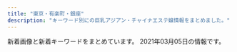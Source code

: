 ```yaml
---
title: "東京・有楽町・銀座"
description: "キーワード別にの巨乳アジアン・チャイナエステ嬢情報をまとめました。"
---
```


新着画像と新着キーワードをまとめています。
2021年03月05日の情報です。

<DmmAffiliateIns />
<KeywordTable
  shops={
    [
    {
        "img_links": [
            "http://yume-sato.blue/uploads//sites/18/2020/09/pick.jpg",
            "http://yume-sato.blue/uploads//sites/18/2020/09/g2-150x150.jpg",
            "http://yume-sato.blue/uploads//sites/18/2020/09/top1-1.jpg",
            "http://yume-sato.blue/uploads//sites/18/2020/09/g4-150x150.jpg",
            "http://yume-sato.blue/uploads//sites/18/2020/09/g4.jpg",
            "http://yume-sato.blue/uploads//sites/18/2020/09/mobile-1.jpg",
            "http://yume-sato.blue/uploads//sites/18/2020/09/s_staff.png",
            "http://yume-sato.blue/uploads//sites/18/2020/09/g3.jpg",
            "http://yume-sato.blue/uploads//sites/18/2020/09/top.jpg",
            "http://yume-sato.blue/uploads//sites/18/2020/09/g5-150x150.jpg",
            "http://yume-sato.blue/uploads//sites/18/2020/09/g3-150x150.jpg",
            "http://yume-sato.blue/uploads//sites/18/2020/09/g6-150x150.jpg",
            "http://yume-sato.blue/uploads//sites/18/2020/09/g6.jpg",
            "http://yume-sato.blue/uploads//sites/18/2020/12/gg.jpg",
            "http://yume-sato.blue/uploads//sites/18/2020/09/g2.jpg",
            "http://yume-sato.blue/uploads//sites/18/2020/09/news.jpg",
            "http://yume-sato.blue/uploads//sites/18/2020/12/gg-150x150.jpg",
            "http://yume-sato.blue/uploads//sites/18/2020/09/g5.jpg",
            "http://yume-sato.blue/uploads//sites/18/2020/10/g2.jpg",
            "http://yume-sato.blue/uploads//sites/18/2020/10/g1.jpg",
            "http://yume-sato.blue/uploads//sites/18/2020/09/g1.jpg",
            "http://yume-sato.blue/uploads//sites/18/2020/09/g1-150x150.jpg"
        ],
        "url": "http://yume-sato.blue/",
        "station": "\u4eba\u5f62\u753a\u99c5A6",
        "name": "\u5922\u306e\u90f7",
        "keywords": {}
    },
    {
        "name": "\u7d05\u8449",
        "url": "http://arm-heal.com/",
        "keywords": {
            "C": 15
        },
        "img_links": [
            "http://arm-heal.com/staff/emi/01.jpg",
            "http://arm-heal.com/staff/aya/01.jpg",
            "http://arm-heal.com/pic/head.jpg",
            "http://arm-heal.com/pic/topimg1.png",
            "http://arm-heal.com/staff/miya/01.jpg",
            "http://arm-heal.com/i/files/homeimg.jpg",
            "http://arm-heal.com/img/ttl_staff.jpg",
            "http://arm-heal.com/staff/yuuyuu/01.jpg",
            "http://arm-heal.com/pic/topimg2.png",
            "http://arm-heal.com/img/ttl_mobile.png",
            "http://arm-heal.com/staff/yuki/01mb.jpg",
            "http://arm-heal.com/staff/aya/01mb.jpg",
            "http://arm-heal.com/staff/yuuyuu/01mb.jpg",
            "http://arm-heal.com/staff/yuki/01.jpg",
            "http://arm-heal.com/staff/emi/01mb.jpg",
            "http://arm-heal.com/staff/miki/01mb.jpg",
            "http://arm-heal.com/pic/topimg4.png",
            "http://arm-heal.com/img/ttl_rec.png",
            "http://arm-heal.com/img/corona.png",
            "http://arm-heal.com/pic/topimg5.png",
            "http://arm-heal.com/img/att.png",
            "http://arm-heal.com/staff/miya/01mb.jpg",
            "http://arm-heal.com/pic/topimg3.png",
            "http://arm-heal.com/staff/miki/01.jpg"
        ],
        "station": "\u516b\u4e01\u5800\u99c5A5\u53e3"
    },
    {
        "img_links": [
            "https://www.hatena.ne.jp/images/wwwridge/help@2x.png",
            "http://b.hatena.ne.jp/images/v4/public/add/hatenabookmark_android.png",
            "https://b.st-hatena.com/images/entry-button/button-only@2x.png",
            "http://momipara.jp/img/link/momi88.jpg",
            "https://www.hatena.ne.jp/images/wwwridge/ok@2x.png",
            "http://asian.mensesthe.tokyo/wp-content/uploads/2016/01/7CzXuAWe.jpg",
            "http://\u30a2\u30b8\u30a2\u30f3\u30a8\u30b9\u30c6.biz/images/88-31.jpg",
            "https://www.hatena.ne.jp/images/wwwridge/ng@2x.png",
            "http://b.hatena.ne.jp/images/v4/public/add/hatenabookmark_ios7.png"
        ],
        "station": "\u516b\u4e01\u5800\u99c5B2\u51fa\u53e3",
        "name": "\u5feb\u9069\u5802",
        "url": "http://kaitekido.eei.jp/",
        "keywords": {}
    },
    {
        "img_links": [
            "https://rumia.tyo.cm/images/s_link.png",
            "https://rumia.tyo.cm/photos/sites/5/2017/08/4.jpg",
            "https://rumia.tyo.cm/images/s_face.jpg",
            "https://rumia.tyo.cm/images/mobile.jpg",
            "https://rumia.tyo.cm/images/room7.jpg",
            "https://rumia.tyo.cm/photos/sites/5/2017/08/2.jpg",
            "https://rumia.tyo.cm/images/room1.jpg",
            "https://rumia.tyo.cm/images/room3.jpg",
            "https://rumia.tyo.cm/images/room6.jpg",
            "https://rumia.tyo.cm/images/s_mobile.jpg",
            "https://rumia.tyo.cm/images/s_news.jpg",
            "https://rumia.tyo.cm/images/room5.jpg",
            "https://rumia.tyo.cm/images/s_staff.png",
            "https://rumia.tyo.cm/photos/sites/5/2017/08/1.jpg",
            "https://rumia.tyo.cm/images/room2.jpg",
            "https://rumia.tyo.cm/photos/sites/5/2017/08/3.jpg",
            "https://rumia.tyo.cm/images/room8.jpg",
            "https://rumia.tyo.cm/images/top.png",
            "https://rumia.tyo.cm/images/room4.jpg"
        ],
        "keywords": {
            "86": 1,
            "E": 1,
            "85": 1,
            "D": 3,
            "87": 1,
            "83": 1
        },
        "url": "https://rumia.tyo.cm/",
        "station": "\u4eba\u5f62\u753a\u99c5A5\u51fa\u53e3",
        "name": "RUMIA\u30fb\u30eb\u30df\u30a2"
    },
    {
        "keywords": {
            "86": 20,
            "D": 16,
            "E": 4
        },
        "station": "\u65b0\u5bcc\u753a\u99c5",
        "name": "\u7652\u3057\u306e\u6d77",
        "img_links": [
            "http://xn--vckg5a5c7c8c1czd.in.net/images/staff_images/top_small_5.jpg",
            "http://xn--vckg5a5c7c8c1czd.in.net/images/staff_images/cg14.jpg",
            "http://xn--vckg5a5c7c8c1czd.in.net/images/no.png",
            "http://xn--vckg5a5c7c8c1czd.in.net/images/staff_images/cg17.jpg",
            "http://xn--vckg5a5c7c8c1czd.in.net/images/an_1_02.jpg",
            "http://xn--vckg5a5c7c8c1czd.in.net/images/an_1_07.jpg",
            "http://xn--vckg5a5c7c8c1czd.in.net/images/slider/slide2.jpg",
            "http://xn--vckg5a5c7c8c1czd.in.net/images/an_2_06.jpg",
            "http://xn--vckg5a5c7c8c1czd.in.net/images/staff_images/top_small_14.jpg",
            "http://xn--vckg5a5c7c8c1czd.in.net/images/an_1_06.jpg",
            "http://xn--vckg5a5c7c8c1czd.in.net/images/QRcode.jpg",
            "http://xn--vckg5a5c7c8c1czd.in.net/images/an_2_03.jpg",
            "http://xn--vckg5a5c7c8c1czd.in.net/images/staff_images/cg1.jpg",
            "http://xn--vckg5a5c7c8c1czd.in.net/images/staff_images/top_small_1.jpg",
            "http://xn--vckg5a5c7c8c1czd.in.net/images/an_2_07.jpg",
            "http://xn--vckg5a5c7c8c1czd.in.net/images/staff_images/cg5.jpg",
            "http://xn--vckg5a5c7c8c1czd.in.net/images/an_1_04.jpg",
            "http://xn--vckg5a5c7c8c1czd.in.net/images/staff_images/top_small_16.jpg",
            "http://xn--vckg5a5c7c8c1czd.in.net/images/staff_images/cg16.jpg",
            "http://xn--vckg5a5c7c8c1czd.in.net/images/index_01.jpg",
            "http://xn--vckg5a5c7c8c1czd.in.net/images/an_1_03.jpg",
            "http://xn--vckg5a5c7c8c1czd.in.net/images/an_2_05.jpg",
            "http://xn--vckg5a5c7c8c1czd.in.net/images/slider/slide3.jpg",
            "http://xn--vckg5a5c7c8c1czd.in.net/images/slider/slide2s.jpg",
            "http://xn--vckg5a5c7c8c1czd.in.net/images/slider/slide1.jpg",
            "http://xn--vckg5a5c7c8c1czd.in.net/images/staff_images/top_small_17.jpg",
            "http://xn--vckg5a5c7c8c1czd.in.net/images/an_2_04.jpg",
            "http://xn--vckg5a5c7c8c1czd.in.net/images/slider/slide1s.jpg",
            "http://xn--vckg5a5c7c8c1czd.in.net/images/slider/slide3s.jpg",
            "http://xn--vckg5a5c7c8c1czd.in.net/images/an_2_02.jpg"
        ],
        "url": "http://xn--vckg5a5c7c8c1czd.in.net/"
    },
    {
        "img_links": [
            "https://melodyspa.tokyo/images/share/pagetop.png",
            "https://melodyspa.tokyo/images/st/yuna.jpg",
            "https://melodyspa.tokyo/images/st/you2.jpg",
            "https://melodyspa.tokyo/images/st/ringo.jpg",
            "https://melodyspa.tokyo/images/topimage/topimage.jpg",
            "https://melodyspa.tokyo/images/st/risa.jpg",
            "https://melodyspa.tokyo/images/st/miho.jpg",
            "https://melodyspa.tokyo/images/st/yuna1.jpg",
            "https://melodyspa.tokyo/images/st/yuna2.jpg",
            "https://melodyspa.tokyo/images/st/rui.jpg",
            "https://melodyspa.tokyo/images/st/rara2.jpg",
            "https://melodyspa.tokyo/images/st/mina2.jpg",
            "https://melodyspa.tokyo/images/st/rui2.jpg",
            "https://melodyspa.tokyo/images/st/you.jpg",
            "https://melodyspa.tokyo/images/st/mina.jpg",
            "https://melodyspa.tokyo/images/st/you3.jpg"
        ],
        "keywords": {
            "C": 30,
            "F": 2,
            "86": 4
        },
        "station": "JR\u65b0\u65e5\u672c\u6a4b\u99c56\u756a\u51fa\u53e3",
        "url": "https://melodyspa.tokyo/",
        "name": "Melody Spa -\u30e1\u30ed\u30c7\u30a3 \u30b9\u30d1-"
    },
    {
        "keywords": {
            "87": 7,
            "D": 8,
            "86": 1
        },
        "station": "\u99ac\u55b0\u6a2a\u5c71\u99c5A2\u51fa\u53e3",
        "img_links": [
            "http://www.comodo.relaxjp.info/files/009.jpg",
            "http://www.comodo.relaxjp.info/files/010-03.jpg",
            "http://www.comodo.relaxjp.info/files/013-02.jpg",
            "http://www.comodo.relaxjp.info/files/014-03.jpg",
            "http://www.comodo.relaxjp.info/images/hua.jpg",
            "http://www.comodo.relaxjp.info/files/008-03.jpg",
            "http://www.comodo.relaxjp.info/files/011.jpg",
            "http://www.comodo.relaxjp.info/images/bj1.jpg",
            "http://www.comodo.relaxjp.info/files/014.jpg",
            "http://www.comodo.relaxjp.info/images/s_link.jpg",
            "http://www.comodo.relaxjp.info/files/011-02.jpg",
            "http://www.comodo.relaxjp.info/images/top.png",
            "http://www.comodo.relaxjp.info/files/009-03.jpg",
            "http://www.comodo.relaxjp.info/images/s_news.jpg",
            "http://www.comodo.relaxjp.info/files/014-02.jpg",
            "http://www.comodo.relaxjp.info/files/008-02.jpg",
            "http://www.comodo.relaxjp.info/files/012-02.jpg",
            "http://www.comodo.relaxjp.info/files/009-02.jpg",
            "http://www.comodo.relaxjp.info/files/010-02.jpg",
            "http://www.comodo.relaxjp.info/files/013-03.jpg",
            "http://www.comodo.relaxjp.info/files/007-02.jpg",
            "http://www.comodo.relaxjp.info/images/s_staff.jpg",
            "http://www.comodo.relaxjp.info/images/s_info.jpg",
            "http://www.comodo.relaxjp.info/files/012.jpg",
            "http://www.comodo.relaxjp.info/files/007.jpg",
            "http://www.comodo.relaxjp.info/files/011-03.jpg",
            "http://www.comodo.relaxjp.info/files/007-03.jpg",
            "http://www.comodo.relaxjp.info/images/bj3.jpg",
            "http://www.comodo.relaxjp.info/files/010.jpg",
            "http://www.comodo.relaxjp.info/files/013.jpg",
            "http://www.comodo.relaxjp.info/files/008.jpg",
            "http://www.comodo.relaxjp.info/files/012-03.jpg"
        ],
        "url": "http://www.comodo.relaxjp.info/",
        "name": "COMODO -\u30b3\u30e2\u30c9-"
    },
    {
        "name": "Spa Ananda",
        "station": "\u8305\u5834\u753a\u99c52\u756a\u51fa\u53e3",
        "keywords": {
            "D": 15,
            "E": 4,
            "C": 18
        },
        "img_links": [
            "https://kayabacho-mensesthe.com/wp/wp-content/uploads/2020/11/urara3.jpg",
            "https://kayabacho-mensesthe.com/wp/wp-content/uploads/2019/12/IMG_8988.jpg",
            "https://kayabacho-mensesthe.com/wp/wp-content/uploads/2021/01/yuna.jpg",
            "https://kayabacho-mensesthe.com/wp/wp-content/uploads/2019/12/misaki.jpg",
            "https://kayabacho-mensesthe.com/room/room-l2.jpg",
            "https://kayabacho-mensesthe.com/images/top3.jpg",
            "https://kayabacho-mensesthe.com/staff/nao-s1.jpg",
            "https://kayabacho-mensesthe.com/wp/wp-content/uploads/2019/12/mitsuki.jpg",
            "https://kayabacho-mensesthe.com/room/room-l1.jpg",
            "https://kayabacho-mensesthe.com/images/footer-l.png",
            "https://kayabacho-mensesthe.com/wp/wp-content/uploads/2019/08/mimi.jpg",
            "https://kayabacho-mensesthe.com/staff/yuna-s1.jpg",
            "https://kayabacho-mensesthe.com/wp/wp-content/uploads/2019/12/emi.jpg",
            "https://kayabacho-mensesthe.com/icon/facebook.png",
            "https://kayabacho-mensesthe.com/images/main1.jpg",
            "https://kayabacho-mensesthe.com/wp/wp-content/uploads/2020/08/ayaka-1.jpg",
            "https://kayabacho-mensesthe.com/staff/mimi-s1.jpg",
            "https://kayabacho-mensesthe.com/images/main3.jpg",
            "https://kayabacho-mensesthe.com/link/mens-esthe.png",
            "https://kayabacho-mensesthe.com/staff/aki-s1.jpg",
            "https://kayabacho-mensesthe.com/wp/wp-content/uploads/2020/02/miyu.jpg",
            "https://kayabacho-mensesthe.com/icon/yelp.png",
            "https://kayabacho-mensesthe.com/room/room-l6.jpg",
            "https://kayabacho-mensesthe.com/room/room-l7.jpg",
            "https://kayabacho-mensesthe.com/images/flower.png",
            "https://kayabacho-mensesthe.com/images/top2.jpg",
            "https://kayabacho-mensesthe.com/icon/twitter.png",
            "https://kayabacho-mensesthe.com/wp/wp-content/uploads/2020/12/yuki.jpg",
            "https://kayabacho-mensesthe.com/images/mensesthe.jpg",
            "https://kayabacho-mensesthe.com/wp/wp-content/uploads/2020/08/ayaka-1-200x300.jpg",
            "https://kayabacho-mensesthe.com/staff/emi-s1.jpg",
            "https://kayabacho-mensesthe.com/staff/aoi-s1.jpg",
            "https://kayabacho-mensesthe.com/wp/wp-content/uploads/2019/07/misaki.jpg",
            "https://kayabacho-mensesthe.com/staff/urara-s1.jpg",
            "https://kayabacho-mensesthe.com/room/room-l5.jpg",
            "https://kayabacho-mensesthe.com/room/room-l4.jpg",
            "https://kayabacho-mensesthe.com/images/main4.jpg",
            "https://kayabacho-mensesthe.com/staff/rin-s1.jpg",
            "https://kayabacho-mensesthe.com/icon/line.png",
            "https://kayabacho-mensesthe.com/images/top1.jpg",
            "https://kayabacho-mensesthe.com/images/main2.jpg",
            "https://kayabacho-mensesthe.com/staff/misaki-s1.jpg",
            "https://kayabacho-mensesthe.com/room/room-l3.jpg",
            "https://kayabacho-mensesthe.com/staff/miyu-s1.jpg",
            "https://kayabacho-mensesthe.com/images/clear.png",
            "https://kayabacho-mensesthe.com/staff/ayaka-s1.jpg",
            "https://kayabacho-mensesthe.com/wp/wp-content/uploads/2020/10/aki-s1-150x150.jpg",
            "https://kayabacho-mensesthe.com/images/footer-r.png",
            "https://kayabacho-mensesthe.com/room/room-l8.jpg"
        ],
        "url": "https://kayabacho-mensesthe.com/"
    },
    {
        "name": "For you",
        "station": "JR\u6771\u4eac\u99c5\u516b\u91cd\u6d32\u5317\u53e3",
        "url": "http://f-relaxe.net",
        "img_links": [
            "http://f-relaxe.net/images/sub_10.jpg",
            "http://f-relaxe.net/images/index_16.jpg",
            "http://f-relaxe.net/girl/04.jpg",
            "http://f-relaxe.net/girl/07a.jpg",
            "http://f-relaxe.net/images/line.jpg",
            "http://f-relaxe.net/girl/012.jpg",
            "http://f-relaxe.net/images/index_04.jpg",
            "http://f-relaxe.net/images/index_01.jpg",
            "http://f-relaxe.net/images/info_11.jpg",
            "http://f-relaxe.net/images/03.jpg",
            "http://f-relaxe.net/girl/024.jpg",
            "http://f-relaxe.net/images/staff_11.jpg",
            "http://f-relaxe.net/images/index_17.jpg",
            "http://f-relaxe.net/images/index_10.jpg",
            "http://f-relaxe.net/images/info.jpg",
            "http://f-relaxe.net/images/sub_15.jpg",
            "http://f-relaxe.net/girl/08a.jpg",
            "http://f-relaxe.net/images/rec.jpg",
            "http://f-relaxe.net/girl/011.jpg",
            "http://f-relaxe.net/girl/017.jpg",
            "http://f-relaxe.net/girl/07.jpg",
            "http://f-relaxe.net/images/index_12.jpg",
            "http://f-relaxe.net/images/02.jpg",
            "http://f-relaxe.net/girl/013.jpg",
            "http://f-relaxe.net/images/index_07.jpg",
            "http://f-relaxe.net/images/index_05.jpg",
            "http://f-relaxe.net/images/index_119.jpg",
            "http://f-relaxe.net/girl/013a.jpg",
            "http://f-relaxe.net/girl/011a.jpg",
            "http://f-relaxe.net/girl/08.jpg",
            "http://f-relaxe.net/images/rec_11.jpg",
            "http://f-relaxe.net/images/index_08.jpg",
            "http://f-relaxe.net/girl/012a.jpg",
            "http://f-relaxe.net/images/index_14.jpg",
            "http://f-relaxe.net/girl/09.jpg",
            "http://f-relaxe.net/girl/010a.jpg",
            "http://f-relaxe.net/images/index_03.jpg",
            "http://f-relaxe.net/images/index_09.jpg",
            "http://f-relaxe.net/images/index_18.jpg",
            "http://f-relaxe.net/girl/09a.jpg",
            "http://f-relaxe.net/images/01.jpg",
            "http://f-relaxe.net/images/index_06.jpg",
            "http://f-relaxe.net/images/sub_12.jpg",
            "http://f-relaxe.net/girl/00.jpg",
            "http://f-relaxe.net/girl/02.jpg",
            "http://f-relaxe.net/images/index_13.jpg",
            "http://f-relaxe.net/girl/02a.jpg",
            "http://f-relaxe.net/girl/010.jpg"
        ],
        "keywords": {
            "90": 1,
            "85": 3,
            "87": 1,
            "86": 1,
            "89": 1,
            "D": 2,
            "91": 1,
            "C": 3,
            "83": 1,
            "G": 1,
            "E": 3,
            "93": 1
        }
    },
    {
        "img_links": [
            "http://esthe-aroma.com/images/icon_concept.png",
            "http://esthe-aroma.com/images/mainImg_sub.jpg",
            "http://esthe-aroma.com/images/cg05.jpg",
            "http://esthe-aroma.com/images/icon_info.png",
            "http://esthe-aroma.com/images/qrc.jpg",
            "http://esthe-aroma.com/images/cg10.jpg",
            "http://esthe-aroma.com/images/end-info.png",
            "http://esthe-aroma.com/images/cg07.jpg",
            "http://esthe-aroma.com/images/btn2.png",
            "http://esthe-aroma.com/images/cg06.jpg",
            "http://esthe-aroma.com/images/photo03.jpg",
            "http://esthe-aroma.com/images/photo02.jpg",
            "http://esthe-aroma.com/images/cg13.jpg",
            "http://esthe-aroma.com/images/cg01.jpg",
            "http://esthe-aroma.com/images/cg11.jpg",
            "http://esthe-aroma.com/images/cg09.jpg",
            "http://esthe-aroma.com/images/cg04.jpg",
            "http://esthe-aroma.com/images/icon_top.png",
            "http://esthe-aroma.com/images/icon_staff.png",
            "http://esthe-aroma.com/images/icon_tel.png",
            "http://esthe-aroma.com/images/cg08.jpg",
            "http://esthe-aroma.com/images/cg02.jpg",
            "http://esthe-aroma.com/images/photo01.jpg",
            "http://esthe-aroma.com/images/cg12.jpg",
            "http://esthe-aroma.com/images/cg03.jpg"
        ],
        "name": "Miss.9\uff5e\u30df\u30b9.\u30ad\u30e5\u30a6\uff5e",
        "keywords": {
            "D": 10,
            "C": 2,
            "E": 1,
            "86": 13
        },
        "url": "http://esthe-aroma.com/",
        "station": "\u99ac\u55b0\u6a2a\u5c71\u99c5A2\u51fa\u53e3"
    },
    {
        "station": "\u6771\u9280\u5ea7\u99c5A7\u51fa\u53e3",
        "url": "https://est-tiara.info/",
        "keywords": {
            "89": 1,
            "C": 1,
            "87": 1,
            "E": 1,
            "D": 4
        },
        "name": "Tiara-\u30c6\u30a4\u30a2\u30e9-",
        "img_links": [
            "https://est-tiara.info/staffPhoto/s20201016083828.jpg",
            "https://est-tiara.info/images/gallery/r1.jpg",
            "https://est-tiara.info/uploadfiles/Image/image(1).png",
            "https://est-tiara.info/uploadfiles/Image/image(4).png",
            "https://est-tiara.info/staffPhoto/b20201016083828.jpg",
            "https://est-tiara.info/images/gallery/r7.jpg",
            "https://est-tiara.info/staffPhoto/s20210304095845.jpg",
            "https://est-tiara.info/staffPhoto/b20210304100121.jpg",
            "https://est-tiara.info/uploadfiles/Image/campaignEstTiaraInfo.jpg",
            "https://est-tiara.info/staffPhoto/s20210304095739.jpg",
            "https://est-tiara.info/images/gallery/r2.jpg",
            "https://est-tiara.info/images/gallery/r4.jpg",
            "https://est-tiara.info/images/gallery/r6.jpg",
            "https://est-tiara.info/uploadfiles/Image/image(2).png",
            "https://est-tiara.info/uploadfiles/Image/image(3).png",
            "https://est-tiara.info/images/gallery/r3.jpg",
            "https://est-tiara.info/uploadfiles/Image/image.png",
            "https://est-tiara.info/staffPhoto/b20201016083614.jpg",
            "https://est-tiara.info/staffPhoto/b20210304095623.jpg",
            "https://est-tiara.info/js/sliderLine/slide_prev.png",
            "https://est-tiara.info/staffPhoto/s20210304100038.jpg",
            "https://est-tiara.info/staffPhoto/b20210304100038.jpg",
            "https://est-tiara.info/images/gallery/r5.jpg",
            "https://est-tiara.info/images/mobile.png",
            "https://est-tiara.info/staffPhoto/b20210304095739.jpg",
            "https://est-tiara.info/images/returnBtn.png",
            "https://est-tiara.info/staffPhoto/s20201016083614.jpg",
            "https://est-tiara.info/js/sliderLine/slide_next.png",
            "https://est-tiara.info/staffPhoto/b20210304095845.jpg",
            "https://est-tiara.info/images/gallery/r8.jpg",
            "https://est-tiara.info/staffPhoto/s20210304095623.jpg",
            "https://est-tiara.info/staffPhoto/s20210304100121.jpg"
        ]
    },
    {
        "url": "http://sakura.relaxnabi.com/",
        "img_links": [
            "http://sakura.relaxnabi.com/css/staff/staff13.jpg",
            "http://sakura.relaxnabi.com/css/staff/staff06.jpg",
            "http://sakura.relaxnabi.com/css/nav/nav-002.png",
            "http://sakura.relaxnabi.com/css/tel03.png",
            "http://sakura.relaxnabi.com/css/topleft02.png",
            "http://sakura.relaxnabi.com/css/topleft01.png",
            "http://sakura.relaxnabi.com/css/nav/nav-006.png",
            "http://sakura.relaxnabi.com/css/staff/staff04.jpg",
            "http://sakura.relaxnabi.com/css/nav/nav-004.png",
            "http://sakura.relaxnabi.com/css/topright02.jpg",
            "http://sakura.relaxnabi.com/css/staff/staff14a.jpg",
            "http://sakura.relaxnabi.com/css/nav/nav-003.png",
            "http://sakura.relaxnabi.com/css/nav/nav-005.png",
            "http://sakura.relaxnabi.com/css/nav/nav-001.png",
            "http://sakura.relaxnabi.com/css/staff/staff02.jpg"
        ],
        "station": "\u8305\u5834\u753a\u99c51\u756a\u51fa\u53e3",
        "keywords": {
            "C": 4,
            "D": 3,
            "87": 2,
            "89": 3
        },
        "name": "\u685c\uff5e\u3055\u304f\u3089\uff5e"
    },
    {
        "name": "Angel Love",
        "station": "\u9280\u5ea7\u99c5A5\u51fa\u53e3",
        "keywords": {
            "D": 20,
            "85": 5,
            "86": 5,
            "87": 10
        },
        "url": "https://angel-love.tyo.cm/",
        "img_links": [
            "https://angel-love.tyo.cm/images/top.jpg",
            "https://angel-love.tyo.cm/images/s1.jpg",
            "https://angel-love.tyo.cm/images/s_news.jpg",
            "https://angel-love.tyo.cm/images/info.jpg",
            "https://angel-love.tyo.cm/images/mobile.jpg",
            "https://angel-love.tyo.cm/images/s3.jpg",
            "https://angel-love.tyo.cm/photos/sites/27/2021/02/2021021606263617.jpg",
            "https://angel-love.tyo.cm/images/room3.jpg",
            "https://angel-love.tyo.cm/images/room1.jpg",
            "https://angel-love.tyo.cm/images/news_bj1.jpg",
            "https://angel-love.tyo.cm/images/news_bj3.jpg",
            "https://angel-love.tyo.cm/images/room4.jpg",
            "https://angel-love.tyo.cm/photos/sites/27/2021/02/2021021606344273.jpg",
            "https://angel-love.tyo.cm/photos/sites/27/2021/02/2021021603212172.jpg",
            "https://angel-love.tyo.cm/images/room2.jpg",
            "https://angel-love.tyo.cm/photos/sites/27/2021/02/2021021603162366.jpg",
            "https://angel-love.tyo.cm/photos/sites/27/2021/02/2021021603162127.jpg",
            "https://angel-love.tyo.cm/images/s_staff.png"
        ]
    },
    {
        "img_links": [
            "http://ginzamassage.net/user_data/00000105.jpg",
            "http://ginzamassage.net/user_data/00000142.jpg",
            "http://ginzamassage.net/user_data/00000099.jpg",
            "http://ginzamassage.net/user_data/00000109.jpg",
            "http://ginzamassage.net/user_data/00000136.jpg",
            "http://ginzamassage.net/user_data/00000137.jpg",
            "http://ginzamassage.net/user_data/00000140.jpg",
            "http://ginzamassage.net/user_data/00000149.jpg",
            "http://ginzamassage.net/user_data/00000135.jpg",
            "http://ginzamassage.net/user_data/00000232.jpg",
            "http://ginzamassage.net/user_data/00000100.jpg",
            "http://ginzamassage.net/user_data/00000130.jpg",
            "http://ginzamassage.net/images/1.jpg",
            "http://ginzamassage.net/user_data/00000153.jpg",
            "http://ginzamassage.net/user_data/00000114.jpg",
            "http://ginzamassage.net/user_data/00000225.jpg",
            "http://ginzamassage.net/user_data/00000127.jpg",
            "http://ginzamassage.net/user_data/00000237.jpg",
            "http://ginzamassage.net/user_data/00000184.jpg",
            "http://ginzamassage.net/user_data/00000131.jpg",
            "http://ginzamassage.net/user_data/00000146.jpg",
            "http://ginzamassage.net/user_data/00000238.jpg",
            "http://ginzamassage.net/user_data/00000216.jpg",
            "http://ginzamassage.net/user_data/00000116.jpg",
            "http://ginzamassage.net/user_data/00000101.jpg",
            "http://ginzamassage.net/user_data/00000133.jpg",
            "http://ginzamassage.net/user_data/00000121.jpg",
            "http://ginzamassage.net/user_data/00000106.jpg",
            "http://ginzamassage.net/user_data/00000126.jpg",
            "http://ginzamassage.net/user_data/00000124.jpg",
            "http://ginzamassage.net/user_data/00000132.jpg",
            "http://ginzamassage.net/user_data/00000148.png",
            "http://ginzamassage.net/user_data/00000139.jpg",
            "http://ginzamassage.net/user_data/00000143.jpg",
            "http://ginzamassage.net/user_data/00000097.jpg",
            "http://ginzamassage.net/user_data/00000117.jpg",
            "http://ginzamassage.net/user_data/00000104.jpg",
            "http://ginzamassage.net/user_data/00000144.jpg",
            "http://ginzamassage.net/user_data/00000226.jpg",
            "http://ginzamassage.net/user_data/00000115.jpg",
            "http://ginzamassage.net/user_data/00000138.jpg",
            "http://ginzamassage.net/user_data/00000103.jpg",
            "http://ginzamassage.net/user_data/00000218.jpg",
            "http://ginzamassage.net/user_data/00000141.jpg",
            "http://ginzamassage.net/user_data/00000129.jpg",
            "http://ginzamassage.net/user_data/00000134.jpg",
            "http://ginzamassage.net/user_data/00000125.jpg",
            "http://ginzamassage.net/user_data/00000233.jpg",
            "http://ginzamassage.net/images/noimg.png",
            "http://ginzamassage.net/user_data/00000102.jpg",
            "http://ginzamassage.net/user_data/00000235.jpg",
            "http://ginzamassage.net/user_data/00000217.jpg",
            "http://ginzamassage.net/user_data/00000147.jpg",
            "http://ginzamassage.net/user_data/00000228.jpg",
            "http://ginzamassage.net/user_data/00000128.jpg",
            "http://ginzamassage.net/user_data/00000123.jpg",
            "http://ginzamassage.net/user_data/00000145.jpg"
        ],
        "name": "\u91d1\u306e\u83ef",
        "keywords": {
            "\u80f8": 7,
            "\u4e73": 1
        },
        "station": "\u6771\u9280\u5ea7\u99c55\u756a\u51fa\u53e3",
        "url": "http://ginzamassage.net"
    },
    {
        "station": "\u6771\u65e5\u672c\u6a4b\u99c5A2\u51fa\u53e3",
        "keywords": {},
        "img_links": [
            "http://tokyo-relaxtime.asia/img/cast/miki-03.jpg",
            "http://tokyo-relaxtime.asia/img/cast/yuka-02.jpg",
            "http://tokyo-relaxtime.asia/img/cast/miki-04.jpg",
            "http://tokyo-relaxtime.asia/img/slick/st-4.jpg",
            "http://tokyo-relaxtime.asia/img/cast/momo-03.jpg",
            "http://tokyo-relaxtime.asia/img/interior/lobby-1.jpg",
            "http://tokyo-relaxtime.asia/img/cast/momo-04.jpg",
            "http://tokyo-relaxtime.asia/img/cast/miki-02.jpg",
            "http://tokyo-relaxtime.asia/img/cast/ai-03.jpg",
            "http://tokyo-relaxtime.asia/img/cast/yuka-01.jpg",
            "http://tokyo-relaxtime.asia/img/cast/ai-01.jpg",
            "http://tokyo-relaxtime.asia/img/cast/ai-04.jpg",
            "http://tokyo-relaxtime.asia/img/slick/st-3.jpg",
            "http://tokyo-relaxtime.asia/img/cast/alice-03.jpg",
            "http://tokyo-relaxtime.asia/img/cast/alice-04.jpg",
            "http://tokyo-relaxtime.asia/img/slick/st-1.jpg",
            "http://tokyo-relaxtime.asia/img/cast/momo-01.jpg",
            "http://tokyo-relaxtime.asia/img/cast/yuka-03.jpg",
            "http://tokyo-relaxtime.asia/img/tw_mark.png",
            "http://tokyo-relaxtime.asia/img/cast/alice-02.jpg",
            "http://tokyo-relaxtime.asia/img/cast/miki-01.jpg",
            "http://tokyo-relaxtime.asia/img/cast/ai-02.jpg",
            "http://tokyo-relaxtime.asia/img/cast/yuka-04.jpg",
            "http://tokyo-relaxtime.asia/img/interior/corridor-1.jpg",
            "http://tokyo-relaxtime.asia/img/slick/st-6.jpg",
            "http://tokyo-relaxtime.asia/img/cast/alice-01.jpg",
            "http://tokyo-relaxtime.asia/img/cast/momo-02.jpg",
            "http://tokyo-relaxtime.asia/img/slick/st-5.jpg"
        ],
        "url": "http://tokyo-relaxtime.asia/",
        "name": "Evergrace-\u30a8\u30d0\u30fc\u30b0\u30ec\u30fc\u30b9-"
    },
    {
        "station": "\u99ac\u55b0\u753a\u99c51\u756a\u51fa\u53e3",
        "url": "http://prime-relax.work/",
        "img_links": [
            "http://prime-relax.work/sp/img/add.jpg",
            "http://prime-relax.work/sp/img/sta13.jpg",
            "http://prime-relax.work/sp/img/sta12.jpg",
            "http://prime-relax.work/img/st12.jpg",
            "http://prime-relax.work/sp/img/p-7.jpg",
            "http://prime-relax.work/img/bottom.png",
            "http://prime-relax.work/sp/img/tel.jpg",
            "http://prime-relax.work/img/sta11.jpg",
            "http://prime-relax.work/img/st013.jpg",
            "http://prime-relax.work/sp/img/sta14.jpg",
            "http://prime-relax.work/sp/img/p-8.jpg",
            "http://prime-relax.work/img/st5.jpg",
            "http://prime-relax.work/img/st14.jpg",
            "http://prime-relax.work/img/sta9.jpg",
            "http://prime-relax.work/sp/img/sta7.jpg",
            "http://prime-relax.work/img/sta7.jpg",
            "http://prime-relax.work/img/body-.jpg",
            "http://prime-relax.work/sp/img/t-t.jpg",
            "http://prime-relax.work/sp/img/sta11.jpg",
            "http://prime-relax.work/img/link10033.jpg",
            "http://prime-relax.work/sp/img/add2.jpg",
            "http://prime-relax.work/img/eve.jpg",
            "http://prime-relax.work/sp/img/t-r.jpg",
            "http://prime-relax.work/img/sta4.jpg",
            "http://prime-relax.work/sp/img/sta4.jpg",
            "http://prime-relax.work/img/sta14.jpg",
            "http://prime-relax.work/img/bottom-.png",
            "http://prime-relax.work/img/link-.jpg",
            "http://prime-relax.work/img/IMG_1675.jpg",
            "http://prime-relax.work/img/sta13.jpg",
            "http://prime-relax.work/sp/img/p-9.jpg",
            "http://prime-relax.work/img/sta12.jpg",
            "http://prime-relax.work/img/IMG_1699.jpg",
            "http://prime-relax.work/sp/img/pic.jpg",
            "http://prime-relax.work/sp/img/sta9.jpg",
            "http://prime-relax.work/img/st8.jpg",
            "http://prime-relax.work/sp/img/time.jpg",
            "http://prime-relax.work/sp/img/sys.jpg",
            "http://prime-relax.work/img/st014.jpg",
            "http://prime-relax.work/sp/img/sta8.jpg",
            "http://prime-relax.work/sp/img/info.jpg",
            "http://prime-relax.work/img/head.jpg",
            "http://prime-relax.work/img/st08.jpg",
            "http://prime-relax.work/sp/img/t-o.jpg",
            "http://prime-relax.work/sp/img/add3.jpg",
            "http://prime-relax.work/img/st04.jpg",
            "http://prime-relax.work/img/st9.jpg",
            "http://prime-relax.work/img/IMG_1667.jpg",
            "http://prime-relax.work/img/link20067.jpg",
            "http://prime-relax.work/img/st11.jpg",
            "http://prime-relax.work/img/st07.jpg",
            "http://prime-relax.work/img/link300100.jpg",
            "http://prime-relax.work/img/IMG_1709.jpg",
            "http://prime-relax.work/sp/img/t-a.jpg",
            "http://prime-relax.work/img/sys.jpg",
            "http://prime-relax.work/sp/img/t-s.jpg",
            "http://prime-relax.work/sp/img/sta5.jpg",
            "http://prime-relax.work/sp/img/botton.jpg",
            "http://prime-relax.work/img/st13.jpg",
            "http://prime-relax.work/img/mo.png",
            "http://prime-relax.work/img/sta8.jpg",
            "http://prime-relax.work/sp/img/pc.jpg",
            "http://prime-relax.work/sp/img/cam.jpg",
            "http://prime-relax.work/img/sta5.jpg",
            "http://prime-relax.work/img/st7.jpg",
            "http://prime-relax.work/sp/img/tit.jpg",
            "http://prime-relax.work/img/st4.jpg"
        ],
        "name": "PRIME\u30fb\u30d7\u30e9\u30a4\u30e0",
        "keywords": {
            "84": 5,
            "82": 1,
            "87": 4,
            "86": 7,
            "D": 10,
            "E": 1,
            "C": 7,
            "88": 1
        }
    },
    {
        "keywords": {
            "85": 2,
            "E": 3,
            "89": 3,
            "C": 2
        },
        "name": "\u60a0",
        "station": "JR\u6771\u4eac\u99c5\u516b\u91cd\u6d32\u53e3",
        "url": "http://koikst.xyz/",
        "img_links": [
            "http://koikst.xyz/_src/20886122/up.png",
            "http://koikst.xyz/_src/20886064/index_37.png",
            "http://koikst.xyz/_src/20886111/_dsf0778_pp.jpg",
            "http://koikst.xyz/_src/20886059/sign.png",
            "http://koikst.xyz/_src/20886062/index_35.png",
            "http://koikst.xyz/_src/20886019/up.png",
            "http://koikst.xyz/_src/21089124/img20180325193504865361.png",
            "http://sunflower.jp.net/6.jpg",
            "http://koikst.xyz/_src/51067437/wechatimg724.jpg",
            "http://koikst.xyz/_src/20886305/therapist-ito.jpg",
            "http://koikst.xyz/_src/20886061/index_34.png",
            "http://koikst.xyz/_src/20885845/up.png",
            "http://sunflower.jp.net/3.jpg",
            "http://koikst.xyz/_src/20886066/slider2.png",
            "http://koikst.xyz/_src/20886233/906ab10dd05fdcaee1fa99bd6e5779ea.jpg",
            "http://koikst.xyz/_src/20886035/up.png",
            "http://koikst.xyz/_src/20886063/index_36.png",
            "http://koikst.xyz/_src/20886148/therapist-ito.jpg",
            "http://koikst.xyz/_src/20885809/www.cman.png",
            "http://koikst.xyz/_src/20886060/index_33.png",
            "http://koikst.xyz/_src/20886007/_k3_6020.jpg",
            "http://koikst.xyz/_src/20885997/up.png",
            "http://koikst.xyz/_src/20885811/up.png",
            "http://koikst.xyz/_src/20886211/07958eda583eff2b24876adf03c0a434.jpg",
            "http://koikst.xyz/_src/20886006/wechatimg36.jpg",
            "http://sunflower.jp.net/2.jpg",
            "http://koikst.xyz/_src/20886222/up.png",
            "http://koikst.xyz/_src/20885828/up.png",
            "http://koikst.xyz/_src/20886283/img20170527114635169213.png",
            "http://koikst.xyz/_src/20886229/_dsf0778_pp.jpg",
            "http://koikst.xyz/_src/20886103/up.png",
            "http://koikst.xyz/_src/20886009/img_2917.jpg",
            "http://koikst.xyz/_src/20991736/t02200330_0640096013249885015.jpg",
            "http://koikst.xyz/_src/20886058/sign.png",
            "http://koikst.xyz/_src/20886008/_k3_6019.jpg",
            "http://sunflower.jp.net/5.jpg",
            "http://koikst.xyz/_src/20886010/img_3017.jpg",
            "http://koikst.xyz/_src/20886310/wechatimg405.jpg",
            "http://koikst.xyz/_src/20886287/9c88380aa0315ec9292225a3223d62d9.jpg",
            "http://koikst.xyz/_src/20886065/index_38.png",
            "http://koikst.xyz/_src/20886005/wechatimg35.jpg",
            "http://koikst.xyz/_src/51067440/wechatimg723.jpg",
            "http://koikst.xyz/_src/20886300/media-20170919.jpg",
            "http://koikst.xyz/_src/20886308/t02200330_0640096013249885015.jpg",
            "http://koikst.xyz/_src/51067433/wechatimg726.jpg",
            "http://koikst.xyz/_src/51067435/wechatimg725.jpg",
            "http://koikst.xyz/_src/20886303/07958eda583eff2b24876adf03c0a434.jpg",
            "http://koikst.xyz/_src/20886231/_dsf0770_pp.jpg",
            "http://koikst.xyz/_src/20886092/therapist-ito.jpg",
            "http://koikst.xyz/_src/20886235/t02200330_0640096013249885015.jpg",
            "http://sunflower.jp.net/1.jpg",
            "http://koikst.xyz/_src/20885836/sign.jpg"
        ]
    },
    {
        "name": "Lotus\uff5e\u30ed\u30fc\u30bf\u30b9\uff5e",
        "img_links": [
            "http://missyou-esthe.com/img/cg13.jpg",
            "http://missyou-esthe.com/img/t3.jpg",
            "http://missyou-esthe.com/img/cg03.jpg",
            "http://missyou-esthe.com/img/t1.jpg",
            "http://missyou-esthe.com/img/tt2.jpg",
            "http://missyou-esthe.com/img/tt1.jpg",
            "http://missyou-esthe.com/img/mr1.jpg",
            "http://missyou-esthe.com/img/tt12.jpg",
            "http://missyou-esthe.com/img/tt17.jpg",
            "http://missyou-esthe.com/img/cg091.jpg",
            "http://missyou-esthe.com/img/tt4.jpg",
            "http://missyou-esthe.com/img/tt18.jpg",
            "http://missyou-esthe.com/img/lin.jpg",
            "http://missyou-esthe.com/img/tt19.jpg",
            "http://missyou-esthe.com/img/cg01.jpg",
            "http://missyou-esthe.com/img/cg08.jpg",
            "http://missyou-esthe.com/img/eve.jpg",
            "http://missyou-esthe.com/img/tt20.jpg",
            "http://missyou-esthe.com/img/f.jpg",
            "http://missyou-esthe.com/img/cg06.jpg",
            "http://missyou-esthe.com/img/cg14.jpg",
            "http://missyou-esthe.com/img/tt11.jpg",
            "http://missyou-esthe.com/img/tt15.jpg",
            "http://missyou-esthe.com/img/tt16.jpg",
            "http://missyou-esthe.com/img/tt13.jpg",
            "http://missyou-esthe.com/img/cg10.jpg",
            "http://missyou-esthe.com/img/tt14.jpg",
            "http://missyou-esthe.com/img/f1.jpg",
            "http://missyou-esthe.com/img/cg07.jpg",
            "http://missyou-esthe.com/img/cg04.jpg",
            "http://missyou-esthe.com/img/cg05.jpg",
            "http://missyou-esthe.com/img/no.png",
            "http://missyou-esthe.com/img/tt21.jpg",
            "http://missyou-esthe.com/img/t2.jpg",
            "http://missyou-esthe.com/img/cg02.jpg",
            "http://missyou-esthe.com/img/cg09.jpg",
            "http://missyou-esthe.com/img/cg11.jpg"
        ],
        "url": "http://missyou-esthe.com/",
        "station": "\u65b0\u5bcc\u753a\u99c53\u756a\u51fa\u53e3",
        "keywords": {
            "85": 2,
            "87": 4,
            "86": 14
        }
    },
    {
        "url": "http://sweet-massage.work/",
        "img_links": [
            "http://sweet-massage.work/img/m1.png",
            "http://sweet-massage.work/img/st04.jpg",
            "http://sweet-massage.work/sp/img/pic.jpg",
            "http://sweet-massage.work/sp/img/st03.jpg",
            "http://sweet-massage.work/sp/img/sys.jpg",
            "http://sweet-massage.work/img/s1.jpg",
            "http://sweet-massage.work/sp/img/st4.jpg",
            "http://sweet-massage.work/img/s4.jpg",
            "http://sweet-massage.work/sp/img/st02.jpg",
            "http://sweet-massage.work/sp/img/st04.jpg",
            "http://sweet-massage.work/sp/img/st5.jpg",
            "http://sweet-massage.work/img/sta7.jpg",
            "http://sweet-massage.work/img/st06.jpg",
            "http://sweet-massage.work/img/st02.jpg",
            "http://sweet-massage.work/img/s2.jpg",
            "http://sweet-massage.work/sp/img/st6.jpg",
            "http://sweet-massage.work/sp/img/info.jpg",
            "http://sweet-massage.work/img/st05.jpg",
            "http://sweet-massage.work/sp/img/s7.jpg",
            "http://sweet-massage.work/sp/img/st05.jpg",
            "http://sweet-massage.work/img/st4.jpg",
            "http://sweet-massage.work/sp/img/t-t.jpg",
            "http://sweet-massage.work/img/st3.jpg",
            "http://sweet-massage.work/img/sta5.jpg",
            "http://sweet-massage.work/sp/img/add2.jpg",
            "http://sweet-massage.work/img/mobile-1.png",
            "http://sweet-massage.work/img/s6.jpg",
            "http://sweet-massage.work/sp/img/st2.jpg",
            "http://sweet-massage.work/sp/img/t-s.jpg",
            "http://sweet-massage.work/img/sta4.jpg",
            "http://sweet-massage.work/img/st2.jpg",
            "http://sweet-massage.work/img/st03.jpg",
            "http://sweet-massage.work/sp/img/st1.jpg",
            "http://sweet-massage.work/img/sta6.jpg",
            "http://sweet-massage.work/sp/img/st7.jpg",
            "http://sweet-massage.work/sp/img/t-r.jpg",
            "http://sweet-massage.work/img/st07.jpg",
            "http://sweet-massage.work/img/foot-body.jpg",
            "http://sweet-massage.work/sp/img/time.jpg",
            "http://sweet-massage.work/sp/img/st01.jpg",
            "http://sweet-massage.work/sp/img/t-a.jpg",
            "http://sweet-massage.work/sp/img/st005.jpg",
            "http://sweet-massage.work/sp/img/pc.jpg",
            "http://sweet-massage.work/sp/img/st07.jpg",
            "http://sweet-massage.work/img/st6.jpg",
            "http://sweet-massage.work/sp/img/tel.jpg",
            "http://sweet-massage.work/img/sta2.jpg",
            "http://sweet-massage.work/img/st01.jpg",
            "http://sweet-massage.work/img/st1.jpg",
            "http://sweet-massage.work/img/s7.jpg",
            "http://sweet-massage.work/img/st005.jpg",
            "http://sweet-massage.work/img/sta1.jpg",
            "http://sweet-massage.work/sp/img/s6.jpg",
            "http://sweet-massage.work/sp/img/st3.jpg",
            "http://sweet-massage.work/sp/img/botton.jpg",
            "http://sweet-massage.work/img/nos.jpg",
            "http://sweet-massage.work/sp/img/tit.jpg",
            "http://sweet-massage.work/img/st7.jpg",
            "http://sweet-massage.work/sp/img/s4.jpg",
            "http://sweet-massage.work/img/s3.jpg",
            "http://sweet-massage.work/img/st5.jpg",
            "http://sweet-massage.work/sp/img/s5.jpg",
            "http://sweet-massage.work/sp/img/t-o.jpg",
            "http://sweet-massage.work/img/s5.jpg",
            "http://sweet-massage.work/sp/img/add.jpg",
            "http://sweet-massage.work/sp/img/st06.jpg",
            "http://sweet-massage.work/img/sta3.jpg"
        ],
        "name": "Sweet",
        "station": "\u8305\u5834\u753a\u99c53\u756a\u51fa\u53e3",
        "keywords": {
            "E": 6,
            "88": 3,
            "86": 9,
            "C": 6,
            "D": 9,
            "85": 6,
            "89": 3
        }
    },
    {
        "name": "\u6843\u82b1\u6c34*\u3068\u3046\u304b\u3059\u3044",
        "keywords": {
            "D": 9,
            "E": 3,
            "85": 2,
            "86": 7,
            "89": 1,
            "F": 1,
            "88": 1,
            "87": 2
        },
        "url": "http://toukasui.jpn.mn/",
        "station": "\u6771\u9280\u5ea7\u99c55\u756a\u51fa\u53e3",
        "img_links": [
            "http://toukasui.jpn.mn/images/room3.jpg",
            "http://toukasui.jpn.mn/photos/sites/49/2018/11/2018110702420266.jpg",
            "http://toukasui.jpn.mn/images/mobile.jpg",
            "http://toukasui.jpn.mn/photos/sites/49/2019/02/2019021519245846.jpg",
            "http://toukasui.jpn.mn/images/room4.jpg",
            "http://toukasui.jpn.mn/photos/sites/49/2019/09/2019091616543823.jpg",
            "http://toukasui.jpn.mn/photos/sites/49/2019/03/2019030615101559.jpg",
            "http://toukasui.jpn.mn/photos/sites/49/2019/08/2019082510480041.jpg",
            "http://toukasui.jpn.mn/images/room2.jpg",
            "http://toukasui.jpn.mn/images/room1.jpg",
            "http://toukasui.jpn.mn/photos/sites/49/2018/12/2018121411170742.jpg",
            "http://toukasui.jpn.mn/images/face.jpg",
            "http://toukasui.jpn.mn/photos/sites/49/2019/02/2019020710305082.jpg",
            "http://toukasui.jpn.mn/photos/sites/49/2019/08/2019081010463794.jpg",
            "http://toukasui.jpn.mn/images/pick.jpg",
            "http://toukasui.jpn.mn/photos/sites/49/2019/06/2019061711394937.jpg",
            "http://toukasui.jpn.mn/photos/sites/49/2020/09/202009151644200.jpg",
            "http://toukasui.jpn.mn/photos/sites/49/2019/11/2019111002374421.jpg",
            "http://toukasui.jpn.mn/images/top.jpg",
            "http://toukasui.jpn.mn/photos/sites/49/2018/11/2018111701424587.jpg",
            "http://toukasui.jpn.mn/images/s_staff.png",
            "http://toukasui.jpn.mn/photos/sites/49/2019/07/2019070111270334.jpg",
            "http://toukasui.jpn.mn/images/news.jpg"
        ]
    },
    {
        "name": "\u30a2\u30ed\u30de\u30a2\u30ea\u30a2",
        "keywords": {},
        "station": "\u6c34\u5929\u5bae\u524d\u99c56\u756a\u51fa\u53e3",
        "img_links": [
            "http://e-berry.work/img/natumi1.jpg",
            "http://e-berry.work/sp/images/news.png",
            "http://e-berry.work/images/interior_t.jpg",
            "http://e-berry.work/sp/img/ai1.jpg",
            "http://e-berry.work/img/nene1.jpg",
            "http://e-berry.work/staff/natumi.jpg",
            "http://e-berry.work/images/staff_t.jpg",
            "http://e-berry.work/sp/images/concept.jpg",
            "http://e-berry.work/images/ac1.jpg",
            "http://e-berry.work/images/9.jpg",
            "http://e-berry.work/sp/img/hikari1.jpg",
            "http://e-berry.work/img/haruka1.jpg",
            "http://e-berry.work/images/concept.jpg",
            "http://e-berry.work/sp/img/yoko1.jpg",
            "http://e-berry.work/sp/images/interior_t.png",
            "http://e-berry.work/sp/images/rec1.jpg",
            "http://e-berry.work/images/news_t.jpg",
            "http://e-berry.work/sp/staff/ai.jpg",
            "http://e-berry.work/sp/images/tel.png",
            "http://e-berry.work/sp/images/footer.jpg",
            "http://e-berry.work/sp/staff/rina.jpg",
            "http://e-berry.work/staff/haruka.jpg",
            "http://e-berry.work/img/aya1.jpg",
            "http://e-berry.work/images/10.jpg",
            "http://e-berry.work/images/int2.jpg",
            "http://e-berry.work/images/newsb.png",
            "http://e-berry.work/sp/images/b1.jpg",
            "http://e-berry.work/images/sm.jpg",
            "http://e-berry.work/img/ayumi1.jpg",
            "http://e-berry.work/images/sys1.jpg",
            "http://e-berry.work/img/rina1.jpg",
            "http://e-berry.work/staff/moka.jpg",
            "http://e-berry.work/sp/images/head.jpg",
            "http://e-berry.work/sp/images/newsb.png",
            "http://e-berry.work/sp/img/rina1.jpg",
            "http://e-berry.work/sp/staff/nene.jpg",
            "http://e-berry.work/images/b1.jpg",
            "http://e-berry.work/sp/img/aya1.jpg",
            "http://e-berry.work/images/int1.jpg",
            "http://e-berry.work/sp/images/staff_t.png",
            "http://e-berry.work/img/hikari1.jpg",
            "http://e-berry.work/sp/img/natumi1.jpg",
            "http://e-berry.work/sp/staff/moka.jpg",
            "http://e-berry.work/sp/staff/aya.jpg",
            "http://e-berry.work/sp/staff/hikari.jpg",
            "http://e-berry.work/img/ai1.jpg",
            "http://e-berry.work/sp/images/topgirl.png",
            "http://e-berry.work/sp/img/haruka1.jpg",
            "http://e-berry.work/sp/img/moka1.jpg",
            "http://e-berry.work/images/sys3.jpg",
            "http://e-berry.work/sp/images/sys2.png",
            "http://e-berry.work/images/rec1.jpg",
            "http://e-berry.work/sp/staff/haruka.jpg",
            "http://e-berry.work/sp/images/10.jpg",
            "http://e-berry.work/sp/images/9.jpg",
            "http://e-berry.work/sp/images/int2.png",
            "http://e-berry.work/staff/hikari.jpg",
            "http://e-berry.work/staff/nene.jpg",
            "http://e-berry.work/sp/images/ac1.jpg",
            "http://e-berry.work/staff/aya.jpg",
            "http://e-berry.work/images/head.jpg",
            "http://e-berry.work/staff/yoko.jpg",
            "http://e-berry.work/images/tgirl.jpg",
            "http://e-berry.work/images/sys2.jpg",
            "http://e-berry.work/images/newface.jpg",
            "http://e-berry.work/sp/images/b2.jpg",
            "http://e-berry.work/sp/images/sys1.png",
            "http://e-berry.work/staff/ai.jpg",
            "http://e-berry.work/img/yoko1.jpg",
            "http://e-berry.work/images/rec2.jpg",
            "http://e-berry.work/sp/staff/natumi.jpg",
            "http://e-berry.work/img/moka1.jpg",
            "http://e-berry.work/images/b2.jpg",
            "http://e-berry.work/sp/images/newface.png",
            "http://e-berry.work/sp/staff/yoko.jpg",
            "http://e-berry.work/staff/rina.jpg",
            "http://e-berry.work/sp/images/rec2.png",
            "http://e-berry.work/sp/images/sys3.png",
            "http://e-berry.work/sp/staff/ayumi.jpg",
            "http://e-berry.work/sp/img/ayumi1.jpg",
            "http://e-berry.work/sp/images/int1.png",
            "http://e-berry.work/sp/img/nene1.jpg",
            "http://e-berry.work/staff/ayumi.jpg"
        ],
        "url": "http://e-berry.work/index.html"
    },
    {
        "url": "https://ningyocho-esthe.work/",
        "keywords": {
            "88": 1,
            "\u30bb\u30af\u30b7\u30fc": 3
        },
        "img_links": [
            "https://ningyocho-esthe.work/images/dream/common/header_info.png",
            "https://ningyocho-esthe.work/images/dream/common/gallery_05.png",
            "https://ningyocho-esthe.work/images/dream/staff/\u30ca\u30ca.jpg",
            "https://ningyocho-esthe.work/images/dream/common/gallery_01.png",
            "https://ningyocho-esthe.work/images/dream/staff/\u3042\u307f.jpg",
            "https://ningyocho-esthe.work/images/dream/home/teaser.png",
            "https://ningyocho-esthe.work/images/dream/common/credit_03.png",
            "https://ningyocho-esthe.work/images/dream/common/gallery_07.png",
            "https://ningyocho-esthe.work/images/dream/staff/13.jpg",
            "https://ningyocho-esthe.work/images/dream/common/gallery_10.png",
            "https://ningyocho-esthe.work/images/dream/common/header_phone_pc.png",
            "https://ningyocho-esthe.work/images/dream/staff/2.jpg",
            "https://ningyocho-esthe.work/images/dream/common/gallery_02.png",
            "https://ningyocho-esthe.work/images/dream/common/gallery_04.png",
            "https://ningyocho-esthe.work/images/dream/common/gallery_06.png",
            "https://ningyocho-esthe.work/images/dream/staff/imgapp_1.jpg",
            "https://ningyocho-esthe.work/images/dream/home/image_01.png",
            "https://ningyocho-esthe.work/images/dream/staff/imgapp6.jpg",
            "https://ningyocho-esthe.work/images/dream/common/credit_02.png",
            "https://ningyocho-esthe.work/images/dream/common/gallery_03.png",
            "https://ningyocho-esthe.work/images/dream/home/image_03.png",
            "https://ningyocho-esthe.work/images/dream/common/gallery_08.png",
            "https://ningyocho-esthe.work/images/dream/common/credit_01.png",
            "https://ningyocho-esthe.work/images/dream/staff/imgapp_3.jpg",
            "https://ningyocho-esthe.work/images/dream/staff/1.jpg",
            "https://ningyocho-esthe.work/images/dream/home/image_02.png",
            "https://ningyocho-esthe.work/images/dream/common/gallery_09.png",
            "https://ningyocho-esthe.work/images/dream/common/side_bnr_02.png",
            "https://ningyocho-esthe.work/images/dream/common/side_bnr_01.png",
            "https://ningyocho-esthe.work/images/dream/staff/3.jpg"
        ],
        "station": "\u4eba\u5f62\u753a\u99c5A1\u51fa\u53e3",
        "name": "Dream"
    },
    {
        "station": "\u8305\u5834\u753a\u99c510\u756a\u51fa\u53e3",
        "name": "\u6975\u4e0a\u30e1\u30f3\u30ba\u30a2\u30ed\u30de\u65e5\u672c\u6a4b",
        "url": "https://aroma.tyo.cm/",
        "img_links": [],
        "keywords": {}
    },
    {
        "station": "\u4eba\u5f62\u753a\u99c5A1\u51fa\u53e3",
        "img_links": [
            "http://cocosia-massage.work/sp/img/st3.jpg",
            "http://cocosia-massage.work/img/cncp.jpg",
            "http://cocosia-massage.work/img/xmas.png",
            "http://cocosia-massage.work/img/news.jpg",
            "http://cocosia-massage.work/sp/img/pc.jpg",
            "http://cocosia-massage.work/sp/img/cam2.jpg",
            "http://cocosia-massage.work/sp/img/st1.jpg",
            "http://cocosia-massage.work/sp/img/botton.jpg",
            "http://cocosia-massage.work/img/sta3.jpg",
            "http://cocosia-massage.work/sp/img/acc.jpg",
            "http://cocosia-massage.work/sp/img/t-t.jpg",
            "http://cocosia-massage.work/img/st6.jpg",
            "http://cocosia-massage.work/sp/img/st2.jpg",
            "http://cocosia-massage.work/img/sta5.jpg",
            "http://cocosia-massage.work/img/head2.jpg",
            "http://cocosia-massage.work/img/fla-1.jpg",
            "http://cocosia-massage.work/img/sta2.jpg",
            "http://cocosia-massage.work/img/sta4.jpg",
            "http://cocosia-massage.work/sp/img/cam3.jpg",
            "http://cocosia-massage.work/sp/img/st6.jpg",
            "http://cocosia-massage.work/img/sta1.jpg",
            "http://cocosia-massage.work/sp/img/p-5.jpg",
            "http://cocosia-massage.work/sp/img/p-4.jpg",
            "http://cocosia-massage.work/sp/img/t-s.jpg",
            "http://cocosia-massage.work/img/st2.jpg",
            "http://cocosia-massage.work/sp/img/st5.jpg",
            "http://cocosia-massage.work/sp/img/qr.jpg",
            "http://cocosia-massage.work/sp/img/info.jpg",
            "http://cocosia-massage.work/sp/img/cam4.jpg",
            "http://cocosia-massage.work/img/st3.jpg",
            "http://cocosia-massage.work/img/sta6.jpg",
            "http://cocosia-massage.work/img/st5.jpg",
            "http://cocosia-massage.work/sp/img/sys.jpg",
            "http://cocosia-massage.work/sp/img/rec.jpg",
            "http://cocosia-massage.work/img/newf.jpg",
            "http://cocosia-massage.work/sp/img/p-6.jpg",
            "http://cocosia-massage.work/sp/img/p-3.jpg",
            "http://cocosia-massage.work/img/st1.jpg",
            "http://cocosia-massage.work/sp/img/cam1.jpg",
            "http://cocosia-massage.work/img/fla-2.jpg",
            "http://cocosia-massage.work/img/acc.jpg",
            "http://cocosia-massage.work/img/r9.jpg",
            "http://cocosia-massage.work/img/st4.jpg",
            "http://cocosia-massage.work/sp/img/t-t2.jpg",
            "http://cocosia-massage.work/sp/img/st4.jpg",
            "http://cocosia-massage.work/img/nos.jpg",
            "http://cocosia-massage.work/img/conc.jpg",
            "http://cocosia-massage.work/sp/img/t-r.jpg"
        ],
        "keywords": {
            "88": 5,
            "C": 22,
            "D": 8,
            "85": 16,
            "87": 2,
            "E": 2,
            "F": 5
        },
        "name": "COCOSIA",
        "url": "http://cocosia-massage.work/"
    },
    {
        "url": "http://s-este.net/",
        "station": "\u65b0\u65e5\u672c\u6a4b\u99c55\u756a\u51fa\u53e3",
        "keywords": {},
        "img_links": [],
        "name": "\u30e9\u30d5\u30a3\u30fc\u30eb"
    },
    {
        "station": "\u5c0f\u4f1d\u99ac\u753a\u99c53\u756a\u51fa\u53e3",
        "img_links": [
            "http://luna-shine.info/uploads/lunashine/2019/05/e5beaee4bfa1e59bbee78987_20190517131309.jpg",
            "http://luna-shine.info/uploads/lunashine/2019/04/e5beaee4bfa1e59bbee78987_2019031616274791.jpg",
            "http://luna-shine.info/uploads/lunashine/2015/12/qqe59bbee7898720151214133747.jpg",
            "http://luna-shine.info/uploads/lunashine/2013/01/qiu-1.jpg",
            "http://luna-shine.info/uploads/lunashine/images/rq03.jpg",
            "http://luna-shine.info/uploads/lunashine/images/no-photo.jpg",
            "http://luna-shine.info/uploads/lunashine/2013/01/room-7.jpg",
            "http://luna-shine.info/uploads/lunashine/2014/06/image-15.jpeg",
            "http://luna-shine.info/uploads/lunashine/2013/01/room-1.jpg",
            "http://luna-shine.info/uploads/lunashine/2015/06/image1-266x4001.jpg",
            "http://luna-shine.info/uploads/lunashine/2019/04/tel.jpg",
            "http://luna-shine.info/uploads/lunashine/2019/04/flash1.jpg",
            "http://luna-shine.info/uploads/lunashine/2015/01/2_e589afe69cac.jpg",
            "http://luna-shine.info/uploads/lunashine/2013/01/room-8.jpg",
            "http://luna-shine.info/uploads/lunashine/2012/12/topview1.jpg",
            "http://luna-shine.info/uploads/lunashine/2015/04/1111_e589afe69cac1.jpg",
            "http://luna-shine.info/uploads/lunashine/2019/03/e5beaee4bfa1e59bbee78987_201903161627476.jpg",
            "http://luna-shine.info/uploads/lunashine/2013/01/room-5.jpg",
            "http://luna-shine.info/uploads/lunashine/2015/01/11.jpg",
            "http://luna-shine.info/uploads/lunashine/2013/10/e381bfe38286e3818d-5_e589afe69cac.jpg",
            "http://luna-shine.info/uploads/lunashine/2014/05/naomi1-276x3583.jpg",
            "http://luna-shine.info/uploads/lunashine/2020/01/e5beaee4bfa1e59bbee78987_20190517131309.jpg",
            "http://luna-shine.info/uploads/lunashine/2013/01/room-10.jpg",
            "http://luna-shine.info/uploads/lunashine/2015/04/1111_e589afe69cac.jpg",
            "http://luna-shine.info/uploads/lunashine/images/new_d.jpg",
            "http://luna-shine.info/uploads/lunashine/2013/11/e381afe3828be3818befbc92-1000x1333.jpg",
            "http://luna-shine.info/uploads/lunashine/2014/06/image-14.jpeg",
            "http://luna-shine.info/uploads/lunashine/2019/04/bottom.jpg",
            "http://luna-shine.info/uploads/lunashine/images/picup.png",
            "http://luna-shine.info/uploads/lunashine/images/new_tit.jpg",
            "http://luna-shine.info/uploads/lunashine/2014/06/9c1b42356edc1bb51d040e0a1783fa97.png",
            "http://luna-shine.info/uploads/lunashine/2014/05/22.jpg",
            "http://luna-shine.info/uploads/lunashine/2012/12/topview4.jpg",
            "http://luna-shine.info/uploads/lunashine/2014/05/naomi1-276x3584.jpg",
            "http://luna-shine.info/uploads/lunashine/2015/01/0.jpg",
            "http://luna-shine.info/uploads/lunashine/2012/12/topview0.jpg",
            "http://luna-shine.info/uploads/lunashine/2019/04/e5beaee4bfa1e59bbee78987_201903161627478.jpg",
            "http://luna-shine.info/uploads/lunashine/2015/03/11111.jpg",
            "http://luna-shine.info/uploads/lunashine/2019/12/e5beaee4bfa1e59bbee78987_201912071546181.jpg",
            "http://luna-shine.info/uploads/lunashine/2012/12/mailmaka.jpg",
            "http://luna-shine.info/uploads/lunashine/2016/12/img_4240.jpg",
            "http://luna-shine.info/uploads/lunashine/2013/11/e381afe3828be3818b-1000x1333.jpg",
            "http://luna-shine.info/uploads/lunashine/2013/01/room-2.jpg",
            "http://luna-shine.info/uploads/lunashine/2012/12/topview3.jpg",
            "http://luna-shine.info/uploads/lunashine/2019/04/e5beaee4bfa1e59bbee78987_201903161627475.jpg",
            "http://luna-shine.info/uploads/lunashine/2015/09/1-12041z120344c1_e589afe69cac_e589afe69cac.jpg",
            "http://luna-shine.info/uploads/lunashine/2019/12/e5beaee4bfa1e59bbee78987_20191207154634.jpg",
            "http://luna-shine.info/uploads/lunashine/2014/04/image_e589afe69cac.png",
            "http://luna-shine.info/uploads/lunashine/2016/11/31.jpg",
            "http://luna-shine.info/uploads/lunashine/2013/10/4_e589afe69cac.jpg",
            "http://luna-shine.info/uploads/lunashine/2019/05/e5beaee4bfa1e59bbee78987_201905171313091.jpg",
            "http://luna-shine.info/uploads/lunashine/2013/03/img_0522_e589afe69cac-1000x1333.jpg",
            "http://luna-shine.info/uploads/lunashine/2013/01/room-3.jpg",
            "http://luna-shine.info/uploads/lunashine/images/rq01.jpg",
            "http://luna-shine.info/uploads/lunashine/2013/10/e381bfe382841_e589afe69cac.jpg",
            "http://luna-shine.info/uploads/lunashine/2013/01/img_0370_e589afe69cac-276x368.jpg",
            "http://luna-shine.info/uploads/lunashine/2013/01/img_0427_e589afe69cac-276x368.jpg",
            "http://luna-shine.info/uploads/lunashine/2013/10/e381bfe3818d2_e589afe69cac.jpg",
            "http://luna-shine.info/uploads/lunashine/2015/03/171f728230a16701d87b9e61ba70edf8.png",
            "http://luna-shine.info/uploads/lunashine/2013/01/room-9.jpg",
            "http://luna-shine.info/uploads/lunashine/2013/01/room-11.jpg",
            "http://luna-shine.info/uploads/lunashine/2015/03/123.jpg",
            "http://luna-shine.info/uploads/lunashine/2017/04/22221.jpg",
            "http://luna-shine.info/uploads/lunashine/2019/03/e5beaee4bfa1e59bbee78987_201903141535171.jpg",
            "http://luna-shine.info/uploads/lunashine/2012/12/mobile.jpg",
            "http://luna-shine.info/uploads/lunashine/2019/01/e5beaee4bfa1e59bbee78987_20190124144601.jpg",
            "http://luna-shine.info/uploads/lunashine/2019/07/qqe59bbee78987201504181707251.jpg",
            "http://luna-shine.info/uploads/lunashine/2015/03/12344780f_e589afe69cac.jpg",
            "http://luna-shine.info/uploads/lunashine/2013/10/e38182e38286e381bf3_e589afe69cac.jpg",
            "http://luna-shine.info/uploads/lunashine/2015/03/8dbe4d07b4f1258c30f14b30e60c1466.png",
            "http://luna-shine.info/uploads/lunashine/2013/05/p1020464_e589afe69cac.jpg",
            "http://luna-shine.info/uploads/lunashine/2013/01/room-6.jpg",
            "http://luna-shine.info/uploads/lunashine/2018/05/2.jpg"
        ],
        "name": "\u30eb\u30ca\u30b7\u30e3\u30a4\u30f3",
        "keywords": {
            "89": 21,
            "87": 12,
            "\u80f8": 2,
            "86": 6,
            "81": 3,
            "G": 6,
            "F": 6,
            "E": 13,
            "85": 6,
            "C": 12,
            "\u30bb\u30af\u30b7\u30fc": 1,
            "82": 3,
            "88": 21,
            "D": 30,
            "84": 3
        },
        "url": "http://luna-shine.info/"
    },
    {
        "station": "\u65b0\u5bcc\u753a\u99c53\u756a\u51fa\u53e3",
        "url": "http://www.hitomebore.esjp.info/",
        "keywords": {
            "86": 18,
            "85": 6,
            "87": 6,
            "D": 27,
            "88": 3,
            "C": 6
        },
        "img_links": [
            "http://www.hitomebore.esjp.info/images/btn2.png",
            "http://www.hitomebore.esjp.info/files/010.jpg",
            "http://www.hitomebore.esjp.info/images/mainImg_sub.jpg",
            "http://www.hitomebore.esjp.info/images/m4.jpg",
            "http://www.hitomebore.esjp.info/files/008.jpg",
            "http://www.hitomebore.esjp.info/files/013.jpg",
            "http://www.hitomebore.esjp.info/files/002.jpg",
            "http://www.hitomebore.esjp.info/files/012.jpg",
            "http://www.hitomebore.esjp.info/images/mainImg2.jpg",
            "http://www.hitomebore.esjp.info/files/015.jpg",
            "http://www.hitomebore.esjp.info/files/011.jpg",
            "http://www.hitomebore.esjp.info/images/m2.jpg",
            "http://www.hitomebore.esjp.info/files/014.jpg",
            "http://www.hitomebore.esjp.info/files/007.jpg",
            "http://www.hitomebore.esjp.info/files/009.jpg",
            "http://www.hitomebore.esjp.info/images/m3.jpg",
            "http://www.hitomebore.esjp.info/files/016.jpg",
            "http://www.hitomebore.esjp.info/images/m1.jpg"
        ],
        "name": "\u3072\u3068\u3081\u307c\u308c"
    },
    {
        "url": "http://www.kayabatyo-massage.work/",
        "station": "\u8305\u5834\u753a\u99c511\u756a\u51fa\u53e3",
        "keywords": {},
        "name": "\u5143\u6c17\u30e2\u30ea\u30e2\u30ea",
        "img_links": [
            "http://www.kayabatyo-massage.work/images/trigger.jpg",
            "http://www.kayabatyo-massage.work/images/icon_ranking_01.png",
            "http://www.kayabatyo-massage.work/staff/hinata.jpg",
            "http://www.kayabatyo-massage.work/images/recruit/point_07.png",
            "http://www.kayabatyo-massage.work/images/sw_home.png",
            "http://www.kayabatyo-massage.work/images/head_therapist.jpg",
            "http://www.kayabatyo-massage.work/images/recruit/nagare_06.png",
            "http://www.kayabatyo-massage.work/images/icon_ranking_03.png",
            "http://www.kayabatyo-massage.work/staff/kaoru.jpg",
            "http://www.kayabatyo-massage.work/images/recruit/nagare_02.jpg",
            "http://www.kayabatyo-massage.work/images/recruit/point_09.png",
            "http://www.kayabatyo-massage.work/images/sw_tel.png",
            "http://www.kayabatyo-massage.work/images/mainvisual_01_s.jpg",
            "http://www.kayabatyo-massage.work/staff/nanami.jpg",
            "http://www.kayabatyo-massage.work/images/recruit/nagare_01.jpg",
            "http://www.kayabatyo-massage.work/images/recruit/point_04.png",
            "http://www.kayabatyo-massage.work/images/recruit/point_05.png",
            "http://www.kayabatyo-massage.work/images/icon_new.png",
            "http://www.kayabatyo-massage.work/images/icon_ranking_02.png",
            "http://www.kayabatyo-massage.work/images/mainvisual_02.jpg",
            "http://www.kayabatyo-massage.work/images/recruit/point_03.png",
            "http://www.kayabatyo-massage.work/images/no_image.jpg",
            "http://www.kayabatyo-massage.work/images/recruit/point_08.png",
            "http://www.kayabatyo-massage.work/images/recruit/nagare_03.jpg",
            "http://www.kayabatyo-massage.work/images/recruit/sp_mainvisual.jpg",
            "http://www.kayabatyo-massage.work/images/recruit/message_03.png",
            "http://www.kayabatyo-massage.work/images/recruit/point_06.png",
            "http://www.kayabatyo-massage.work/images/mainvisual_02_s.jpg",
            "http://www.kayabatyo-massage.work/images/recruit/req_03.jpg",
            "http://www.kayabatyo-massage.work/images/mainvisual_01.jpg",
            "http://www.kayabatyo-massage.work/images/recruit/nagare_07.png",
            "http://www.kayabatyo-massage.work/images/head_interior.jpg",
            "http://www.kayabatyo-massage.work/images/recruit/nagare_05.png"
        ]
    },
    {
        "keywords": {
            "85": 10,
            "D": 6,
            "86": 4,
            "C": 14,
            "88": 6
        },
        "url": "http://yurarika.work/",
        "img_links": [
            "http://yurarika.work/staff/mika1.jpg",
            "http://yurarika.work/img/all/loader.png",
            "http://yurarika.work/staff/mika.jpg",
            "http://yurarika.work/staff/aya2.jpg",
            "http://yurarika.work/staff/rara2.jpg",
            "http://yurarika.work/staff/aya1.jpg",
            "http://yurarika.work/staff/mika2.jpg",
            "http://yurarika.work/staff/rara.jpg",
            "http://yurarika.work/staff/mirai.jpg",
            "http://yurarika.work/staff/aya.jpg",
            "http://yurarika.work/staff/mirai1.jpg",
            "http://yurarika.work/staff/mirai2.jpg",
            "http://yurarika.work/staff/rara1.jpg"
        ],
        "name": "\u3086\u3089\u308a\u9999",
        "station": "\u6c34\u5929\u5bae\u524d\u99c58\u756a\u51fa\u53e3"
    },
    {
        "img_links": [
            "https://mens-esthe.jpn.vin/images/tit_info.jpg",
            "https://mens-esthe.jpn.vin/images/sp_tit_link.jpg",
            "https://mens-esthe.jpn.vin/images/tit_staff.jpg",
            "https://mens-esthe.jpn.vin/photos/sites/4/2020/12/2020121102462172.jpg",
            "https://mens-esthe.jpn.vin/images/sp_tit_staff.jpg",
            "https://mens-esthe.jpn.vin/images/photo_1.jpg",
            "https://mens-esthe.jpn.vin/images/nav_link08.png",
            "https://mens-esthe.jpn.vin/images/nav_link02.png",
            "https://mens-esthe.jpn.vin/images/nav_link07.png",
            "https://mens-esthe.jpn.vin/images/sp_tit_pick.jpg",
            "https://mens-esthe.jpn.vin/images/tit_staff02.jpg",
            "https://mens-esthe.jpn.vin/images/navbar-top.jpg",
            "https://mens-esthe.jpn.vin/images/sp_tit_info.jpg",
            "https://mens-esthe.jpn.vin/images/end.png",
            "https://mens-esthe.jpn.vin/images/tit_link.jpg",
            "https://mens-esthe.jpn.vin/images/room2.jpg",
            "https://mens-esthe.jpn.vin/photos/sites/4/2020/12/202012110248090.jpg",
            "https://mens-esthe.jpn.vin/images/nav_link03.png",
            "https://mens-esthe.jpn.vin/images/sp_end.png",
            "https://mens-esthe.jpn.vin/images/tit_pick.jpg",
            "https://mens-esthe.jpn.vin/images/nav_link04.png",
            "https://mens-esthe.jpn.vin/photos/sites/4/2020/12/2020121102464663.jpg",
            "https://mens-esthe.jpn.vin/images/sp_tit_staff02.jpg",
            "https://mens-esthe.jpn.vin/images/nav_link06.png",
            "https://mens-esthe.jpn.vin/images/nav_link01.png",
            "https://mens-esthe.jpn.vin/images/room1.jpg",
            "https://mens-esthe.jpn.vin/photos/sites/4/2020/12/2020121102501422.jpg",
            "https://mens-esthe.jpn.vin/images/sp_photo_1.jpg",
            "https://mens-esthe.jpn.vin/photos/sites/4/2020/12/2020121102483539.jpg",
            "https://mens-esthe.jpn.vin/images/top.png",
            "https://mens-esthe.jpn.vin/images/nav_link05.png",
            "https://mens-esthe.jpn.vin/images/tit_face.jpg",
            "https://mens-esthe.jpn.vin/images/side_mobile.jpg"
        ],
        "url": "https://mens-esthe.jpn.vin/",
        "station": "JR\u6771\u4eac\u99c5\u516b\u91cd\u6d32\u5317\u53e3",
        "keywords": {
            "D": 125,
            "86": 100,
            "85": 25
        },
        "name": "\u6771\u4eac\u65e5\u672c\u6a4b\u30e1\u30f3\u30ba\u30a8\u30b9\u30c6"
    }
]
}
/>
<DmmAffiliateScript />

